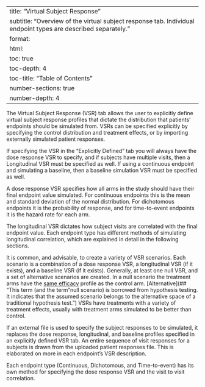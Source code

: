 
---
title: "Virtual Subject Response"
subtitle: "Overview of the virtual subject response tab. Individual endpoint types are described separately."
format:
  html:
    toc: true
    toc-depth: 4
    toc-title: "Table of Contents"
    number-sections: true
    number-depth: 4
---

The Virtual Subject Response (VSR) tab allows the user to explicitly define virtual subject response profiles that dictate the distribution that patients' endpoints should be simulated from. VSRs can be specified explicitly by specifying the control distribution and treatment effects, or by importing externally simulated patient responses.

If specifying the VSR in the "Explicitly Defined" tab you will always have the
dose response VSR to specify, and if subjects have multiple visits, then a
Longitudinal VSR must be specified as well. If using a continuous endpoint and
simulating a baseline, then a baseline simulation VSR must be specified as well.

A dose response VSR specifies how all arms in the study should have their
final endpoint value simulated. For continuous endpoints this is the mean and
standard deviation of the normal distribution. For dichotomous endpoints it
is the probability of response, and for time-to-event endpoints it is the
hazard rate for each arm.

The longitudinal VSR dictates how subject visits are correlated with the final
endpoint value. Each endpoint type has different methods of simulating longitudinal
correlation, which are explained in detail in the following sections.

It is common, and advisable, to create a variety of VSR scenarios. Each
scenario is a combination of a dose response VSR, a longitudinal VSR (if it exists),
and a baseline VSR (if it exists). Generally, at least
one null VSR, and a set of alternative scenarios are created. In a null scenario
the treatment arms have the [same efficacy](## "For a superiority study. In
a non-inferiority study the treatment arms will have an efficacy profile that
lies on the control minus the non-inferiority margin.") profile as the control arm.
[Alternative](## "This term (and the term "null scenario) is borrowed from hypothesis testing. It indicates that the
assumed scenario belongs to the alternative space of a traditional hypothesis test.")
VSRs have treatments with a variety of treatment effects, usually with
treatment arms simulated to be better than control.

If an external file is used to specify the subject responses to be simulated,
it replaces the dose response, longitudinal, and baseline profiles specified
in an explicitly defined VSR tab. An entire sequence of visit responses for a
subjects is drawn from the uploaded patient responses file. This is elaborated
on more in each endpoint's VSR description.

Each endpoint type (Continuous, Dichotomous, and Time-to-event) has its own
method for specifying the dose response VSR and the visit to visit correlation.
